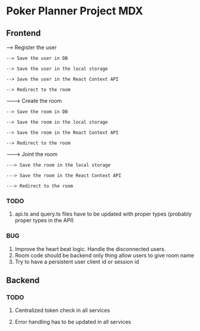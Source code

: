 # Poker Planner Project MDX

## Frontend

--> Register the user

    --> Save the user in DB

    --> Save the user in the local storage

    --> Save the user in the React Context API

    --> Redirect to the room

---> Create the room

    --> Save the room in DB

    --> Save the room in the local storage

    --> Save the room in the React Context API

    --> Redirect to the room

---> Joint the room

    ---> Save the room in the local storage

    ---> Save the room in the React Context API

    ---> Redirect to the room

### TODO

1. api.ts and query.ts files have to be updated with proper types (probably proper types in the API)

### BUG

1. Improve the heart beat logic. Handle the disconnected users.
2. Room code should be backend only thing allow users to give room name
3. Try to have a persistent user client id or session id

## Backend

### TODO

1. Centralized token check in all services

2. Error handling has to be updated in all services
